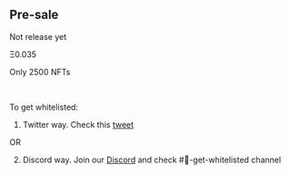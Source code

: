## Pre-sale

Not release yet

Ξ0.035

Only 2500 NFTs

<br />

To get whitelisted:

1) Twitter way. Check this <a data-v-1ea7eb07="" href="https://twitter.com/GoGoGroundhogs/status/1443577320585920513" target="_blank">tweet</a>

OR

2) Discord way. Join our <a data-v-1ea7eb07="" href="https://discord.gg/tPuTaurhfV" target="_blank">Discord</a> and check #📝-get-whitelisted channel
